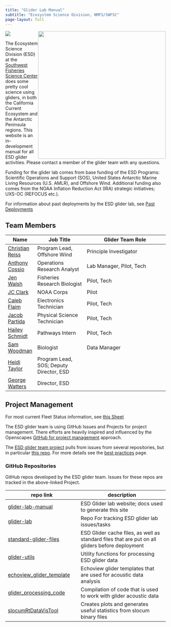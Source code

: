```yaml
---
title: "Glider Lab Manual"
subtitle: "Ecosystem Science Division, NMFS/SWFSC"
page-layout: full
---
```

[![](https://img.shields.io/github/last-commit/SWFSC/glider-lab-manual)](https://github.com/SWFSC/glider-lab-manual/commits/main)
![](content/images/ESD_meatball.png){style="float:right;" fig-alt="Ecosystem Science Division logo. Artwork by Jen Walsh." width="401"}

The Ecosystem Science Division (ESD) at the [Southwest Fisheries Science Center](https://www.fisheries.noaa.gov/about/southwest-fisheries-science-center) does some pretty cool science using gliders, in both the California Current Ecosystem and the Antarctic Peninsula regions. This website is an in-development manual for all ESD glider activities. Please contact a member of the glider team with any questions.

Funding for the glider lab comes from base funding of the ESD Programs: Scientific Operations and Support (SOS), United States Antarctic Marine Living Resources (U.S. AMLR), and Offshore Wind. Additional funding also comes from the NOAA Inflation Reduction Act (IRA) strategic initiatives; UXS-OC (REFOCUS etc.).

For information about past deployments by the ESD glider lab, see [Past Deployments](content/past-deployments.qmd)

## Team Members

| Name | Job Title | Glider Team Role |
|------|-----------|------------------|
| [Christian Reiss](mailto:christian.reiss@noaa.gov) | Program Lead, Offshore Wind  | Principle Investigator |
| [Anthony Cossio](mailto:anthony.cossio@noaa.gov)   | Operations Research Analyst  | Lab Manager, Pilot, Tech |
| [Jen Walsh](mailto:jen.walsh@noaa.gov)             | Fisheries Research Biologist | Pilot, Tech |
| [JC Clark](mailto:jason.c.clark@noaa.gov)          | NOAA Corps                   | Pilot |
| [Caleb Flaim](mailto:caleb.flaim@noaa.gov)         | Electronics Technician       | Pilot, Tech |
| [Jacob Partida](mailto:jacob.partida@noaa.gov)     | Physical Science Technician  | Pilot, Tech |
| [Hailey Schmidt](mailto:hailey.schmidt@noaa.gov)   | Pathways Intern              | Pilot, Tech |
| [Sam Woodman](mailto:sam.woodman@noaa.gov)         | Biologist                    | Data Manager |
| [Heidi Taylor](mailto:heidi.taylor@noaa.gov)       | Program Lead, SOS; Deputy Director, ESD | |
| [George Watters](mailto:george.watters@noaa.gov)   | Director, ESD | |

## Project Management

For most current Fleet Status information, see [this Sheet](https://docs.google.com/spreadsheets/d/1tB3QNKYx8qOYYS9QZotekBAx0y-_n2d-EZPjFFdYNuU/edit?usp=sharing)

The ESD glider team is using GitHub Issues and Projects for project management. There efforts are heavily inspired and influenced by the Openscapes [GitHub for project management](https://openscapes.github.io/series/core-lessons/github/github-issues.html) approach.

The [ESD glider team project](https://github.com/orgs/SWFSC/projects/5/views/1) pulls from issues from several repositories, but in particular [this repo](https://github.com/SWFSC/glider-lab). For more details see the [best practices](content/best-practices.qmd) page.

### GitHub Repositories

GitHub repos developed by the ESD glider team. Issues for these repos are tracked in the above-linked Project.

| repo link | description |
|-----------|-------------|
| [glider-lab-manual](https://github.com/SWFSC/glider-lab-manual)                 | ESD Glider lab website; docs used to generate this site
| [glider-lab](https://github.com/SWFSC/glider-lab)                             | Repo For tracking ESD glider lab issues/tasks                                                   |
| [standard-glider-files](https://github.com/SWFSC/standard-glider-files)       | ESD Glider cache files, as well as standard files that are put on all gliders before deployment |
| [glider-utils](https://github.com/SWFSC/glider-utils)                           | Utility functions for processing ESD glider data                                                |
| [echoview_glider_template](https://github.com/SWFSC/echoview_glider_template) | Echoview glider templates that are used for acoustic data analysis                              |
| [glider_processing_code](https://github.com/SWFSC/glider_processing_code)     | Compilation of code that is used to work with glider acoustic data                              |
| [slocumRtDataVisTool](https://github.com/flaimC/slocumRtDataVisTool)                 | Creates plots and generates useful statistics from slocum binary files
